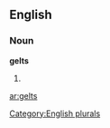 ==English==

===Noun===
'''gelts'''

# {{plural of|[[gelt]]}}

[[Category:English plurals]]

[[ar:gelts]]